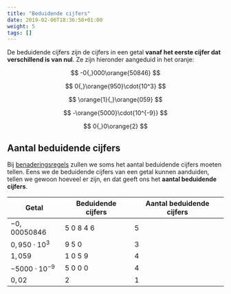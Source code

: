 ```yaml
---
title: "Beduidende cijfers"
date: 2019-02-06T18:36:58+01:00
weight: 5
tags: []
---
```


De beduidende cijfers zijn de cijfers in een getal **vanaf het eerste cijfer 
dat verschillend is van nul**. Ze zijn hieronder aangeduid in het <Orange>oranje</Orange>:


$$
-0{,}000\orange{50846}
$$


$$
0{,}\orange{950}\cdot{10^3}
$$


$$
\orange{1}{,}\orange{059}
$$


$$
-\orange{5000}\cdot{10^{-9}}
$$


$$
0{,}0\orange{2}
$$


<DuidBCAan/>

<DuidBCAan2/>


## Aantal beduidende cijfers

Bij [benaderingsregels](../benaderingsregels) zullen we soms het aantal beduidende cijfers moeten tellen. Eens we de beduidende cijfers van een getal kunnen aanduiden, tellen we gewoon hoeveel er zijn, en dat geeft ons het **aantal beduidende cijfers**.

| Getal                 | Beduidende cijfers | Aantal beduidende cijfers |
| --------------------- | ------------------ | ------------------------- |
| $-0{,}00050846$       | $5\ 0\ 8\ 4\ 6$    | 5                         |
| $0{,}950\cdot{10^3}$  | $9\ 5\ 0$          | 3                         |
| $1{,}059$             | $1\ 0\ 5\ 9$       | 4                         |
| $-5000\cdot{10^{-9}}$ | $5\ 0\ 0\ 0$       | 4                         |
| $0{,}02$              | $2$                | 1                         |
